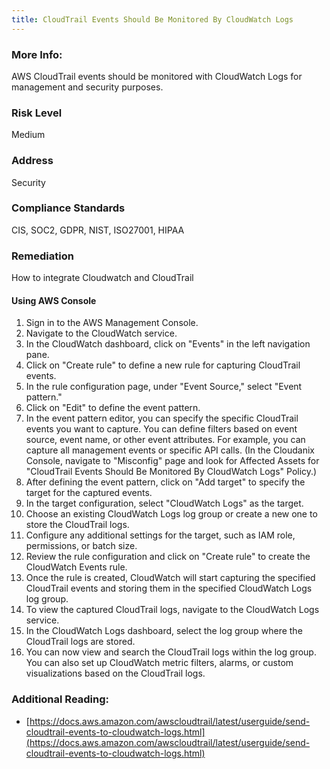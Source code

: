 ```yaml
---
title: CloudTrail Events Should Be Monitored By CloudWatch Logs
---
```


### More Info:

AWS CloudTrail events should be monitored with CloudWatch Logs for management and security purposes.

### Risk Level

Medium

### Address

Security

### Compliance Standards

CIS, SOC2, GDPR, NIST, ISO27001, HIPAA

### Remediation

How to integrate Cloudwatch and CloudTrail

#### Using AWS Console

1. Sign in to the AWS Management Console.
2. Navigate to the CloudWatch service.
3. In the CloudWatch dashboard, click on "Events" in the left navigation pane.
4. Click on "Create rule" to define a new rule for capturing CloudTrail events.
5. In the rule configuration page, under "Event Source," select "Event pattern."
6. Click on "Edit" to define the event pattern.
7. In the event pattern editor, you can specify the specific CloudTrail events you want to capture. You can define filters based on event source, event name, or other event attributes. For example, you can capture all management events or specific API calls.
   (In the Cloudanix Console, navigate to "Misconfig" page and look for Affected Assets for "CloudTrail Events Should Be Monitored By CloudWatch Logs" Policy.)
8. After defining the event pattern, click on "Add target" to specify the target for the captured events.
9. In the target configuration, select "CloudWatch Logs" as the target.
10. Choose an existing CloudWatch Logs log group or create a new one to store the CloudTrail logs.
11. Configure any additional settings for the target, such as IAM role, permissions, or batch size.
12. Review the rule configuration and click on "Create rule" to create the CloudWatch Events rule.
13. Once the rule is created, CloudWatch will start capturing the specified CloudTrail events and storing them in the specified CloudWatch Logs log group.
14. To view the captured CloudTrail logs, navigate to the CloudWatch Logs service.
15. In the CloudWatch Logs dashboard, select the log group where the CloudTrail logs are stored.
16. You can now view and search the CloudTrail logs within the log group. You can also set up CloudWatch metric filters, alarms, or custom visualizations based on the CloudTrail logs.

### Additional Reading:

- [https://docs.aws.amazon.com/awscloudtrail/latest/userguide/send-cloudtrail-events-to-cloudwatch-logs.html](https://docs.aws.amazon.com/awscloudtrail/latest/userguide/send-cloudtrail-events-to-cloudwatch-logs.html)
